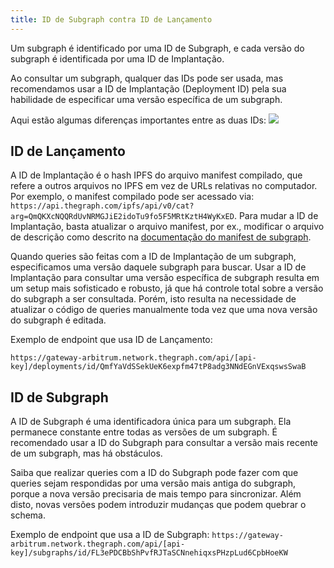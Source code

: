```yaml
---
title: ID de Subgraph contra ID de Lançamento
---
```


Um subgraph é identificado por uma ID de Subgraph, e cada versão do subgraph é identificada por uma ID de Implantação.

Ao consultar um subgraph, qualquer das IDs pode ser usada, mas recomendamos usar a ID de Implantação (Deployment ID) pela sua habilidade de especificar uma versão específica de um subgraph.

Aqui estão algumas diferenças importantes entre as duas IDs: ![](/img/subgraph-id-vs-deployment-id.png)

## ID de Lançamento

A ID de Implantação é o hash IPFS do arquivo manifest compilado, que refere a outros arquivos no IPFS em vez de URLs relativas no computador. Por exemplo, o manifest compilado pode ser acessado via: `https://api.thegraph.com/ipfs/api/v0/cat?arg=QmQKXcNQQRdUvNRMGJiE2idoTu9fo5F5MRtKztH4WyKxED`. Para mudar a ID de Implantação, basta atualizar o arquivo manifest, por ex., modificar o arquivo de descrição como descrito na [documentação do manifest de subgraph](https://github.com/graphprotocol/graph-node/blob/master/docs/subgraph-manifest.md#13-top-level-api).

Quando queries são feitas com a ID de Implantação de um subgraph, especificamos uma versão daquele subgraph para buscar. Usar a ID de Implantação para consultar uma versão específica de subgraph resulta em um setup mais sofisticado e robusto, já que há controle total sobre a versão do subgraph a ser consultada. Porém, isto resulta na necessidade de atualizar o código de queries manualmente toda vez que uma nova versão do subgraph é editada.

Exemplo de endpoint que usa ID de Lançamento:

`https://gateway-arbitrum.network.thegraph.com/api/[api-key]/deployments/id/QmfYaVdSSekUeK6expfm47tP8adg3NNdEGnVExqswsSwaB`

## ID de Subgraph

A ID de Subgraph é uma identificadora única para um subgraph. Ela permanece constante entre todas as versões de um subgraph. É recomendado usar a ID do Subgraph para consultar a versão mais recente de um subgraph, mas há obstáculos.

Saiba que realizar queries com a ID do Subgraph pode fazer com que queries sejam respondidas por uma versão mais antiga do subgraph, porque a nova versão precisaria de mais tempo para sincronizar. Além disto, novas versões podem introduzir mudanças que podem quebrar o schema.

Exemplo de endpoint que usa a ID de Subgraph: `https://gateway-arbitrum.network.thegraph.com/api/[api-key]/subgraphs/id/FL3ePDCBbShPvfRJTaSCNnehiqxsPHzpLud6CpbHoeKW`
